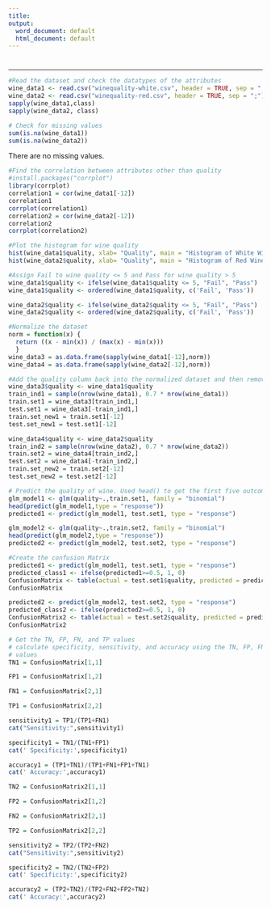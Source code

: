 ---
title: 
output:
  word_document: default
  html_document: default
---
<center> <h1> </h1> </center>
<center>  <h3>  </h2> </center>
<center> <h3>  </h2> </center>
---


```{r}

#Read the dataset and check the datatypes of the attributes
wine_data1 <- read.csv("winequality-white.csv", header = TRUE, sep = ";")
wine_data2 <- read.csv("winequality-red.csv", header = TRUE, sep = ";")
sapply(wine_data1,class)
sapply(wine_data2, class)
```


```{r}

# Check for missing values
sum(is.na(wine_data1))
sum(is.na(wine_data2))
```
There are no missing values.



```{r}

#Find the correlation between attributes other than quality
#install.packages("corrplot")
library(corrplot)
correlation1 = cor(wine_data1[-12])
correlation1
corrplot(correlation1)
correlation2 = cor(wine_data2[-12])
correlation2
corrplot(correlation2)
```

```{r}
#Plot the histogram for wine quality
hist(wine_data1$quality, xlab= "Quality", main = "Histogram of White Wine Quality")
hist(wine_data2$quality, xlab= "Quality", main = "Histogram of Red Wine Quality")
```

```{r}

#Assign Fail to wine quality <= 5 and Pass for wine quality > 5
wine_data1$quality <- ifelse(wine_data1$quality <= 5, "Fail", "Pass")
wine_data1$quality <- ordered(wine_data1$quality, c('Fail', 'Pass'))

wine_data2$quality <- ifelse(wine_data2$quality <= 5, "Fail", "Pass")
wine_data2$quality <- ordered(wine_data2$quality, c('Fail', 'Pass'))


```

```{r}

#Normalize the dataset
norm = function(x) {
  return ((x - min(x)) / (max(x) - min(x)))
  }
wine_data3 = as.data.frame(sapply(wine_data1[-12],norm))
wine_data4 = as.data.frame(sapply(wine_data2[-12],norm))
```

```{r}

#Add the quality column back into the normalized dataset and then remove it for training and testing
wine_data3$quality <- wine_data1$quality
train_ind1 = sample(nrow(wine_data1), 0.7 * nrow(wine_data1))
train.set1 = wine_data3[train_ind1,]
test.set1 = wine_data3[-train_ind1,]
train.set_new1 = train.set1[-12]
test.set_new1 = test.set1[-12]

wine_data4$quality <- wine_data2$quality
train_ind2 = sample(nrow(wine_data2), 0.7 * nrow(wine_data2))
train.set2 = wine_data4[train_ind2,]
test.set2 = wine_data4[-train_ind2,]
train.set_new2 = train.set2[-12]
test.set_new2 = test.set2[-12]
```

```{r}
# Predict the quality of wine. Used head() to get the first five outcomes in the dataset
glm_model1 <- glm(quality~.,train.set1, family = "binomial")
head(predict(glm_model1,type = "response"))
predicted1 <- predict(glm_model1, test.set1, type = "response")
```


```{r}
glm_model2 <- glm(quality~.,train.set2, family = "binomial")
head(predict(glm_model2,type = "response"))
predicted2 <- predict(glm_model2, test.set2, type = "response")
```
```{r}
#Create the confusion Matrix
predicted1 <- predict(glm_model1, test.set1, type = "response")
predicted_class1 <- ifelse(predicted1>=0.5, 1, 0)
ConfusionMatrix <- table(actual = test.set1$quality, predicted = predicted_class1)
ConfusionMatrix
```


```{r}
predicted2 <- predict(glm_model2, test.set2, type = "response")
predicted_class2 <- ifelse(predicted2>=0.5, 1, 0)
ConfusionMatrix2 <- table(actual = test.set2$quality, predicted = predicted_class2)
ConfusionMatrix2
```

```{r}

# Get the TN, FP, FN, and TP values
# calculate specificity, sensitivity, and accuracy using the TN, FP, FN, and TP
# values
TN1 = ConfusionMatrix[1,1]

FP1 = ConfusionMatrix[1,2]

FN1 = ConfusionMatrix[2,1]

TP1 = ConfusionMatrix[2,2]

sensitivity1 = TP1/(TP1+FN1)
cat("Sensitivity:",sensitivity1)

specificity1 = TN1/(TN1+FP1)
cat(' Specificity:',specificity1)

accuracy1 = (TP1+TN1)/(TP1+FN1+FP1+TN1)
cat(' Accuracy:',accuracy1)

```

```{r}
TN2 = ConfusionMatrix2[1,1]

FP2 = ConfusionMatrix2[1,2]

FN2 = ConfusionMatrix2[2,1]

TP2 = ConfusionMatrix2[2,2]

sensitivity2 = TP2/(TP2+FN2)
cat("Sensitivity:",sensitivity2)

specificity2 = TN2/(TN2+FP2)
cat(' Specificity:',specificity2)

accuracy2 = (TP2+TN2)/(TP2+FN2+FP2+TN2)
cat(' Accuracy:',accuracy2)

```

